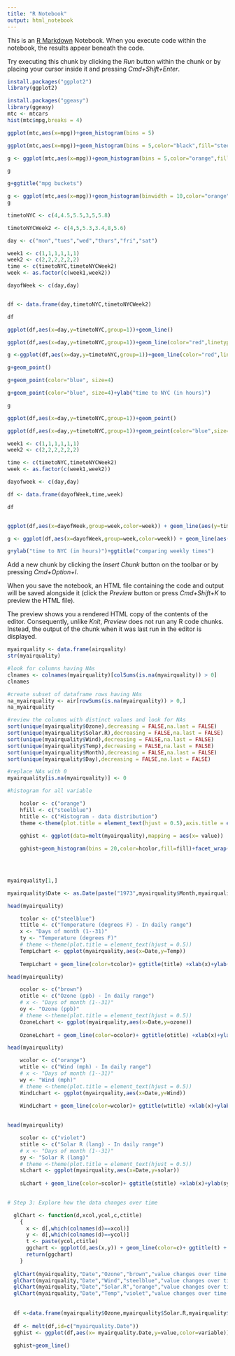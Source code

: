 ```yaml
---
title: "R Notebook"
output: html_notebook
---
```


This is an [R Markdown](http://rmarkdown.rstudio.com) Notebook. When you execute code within the notebook, the results appear beneath the code. 

Try executing this chunk by clicking the *Run* button within the chunk or by placing your cursor inside it and pressing *Cmd+Shift+Enter*. 

```r
install.packages("ggplot2")
library(ggplot2)

install.packages("ggeasy")
library(ggeasy)
mtc <- mtcars
hist(mtc$mpg,breaks = 4)

ggplot(mtc,aes(x=mpg))+geom_histogram(bins = 5)

ggplot(mtc,aes(x=mpg))+geom_histogram(bins = 5,color="black",fill="steelblue")

g <- ggplot(mtc,aes(x=mpg))+geom_histogram(bins = 5,color="orange",fill="steelblue")

g

g+ggtitle("mpg buckets")

g <- ggplot(mtc,aes(x=mpg))+geom_histogram(binwidth = 10,color="orange",fill="steelblue")
g

```


```r
timetoNYC <- c(4,4.5,5.5,3,5,5.8)

timetoNYCWeek2 <- c(4,5,5.3,3.4,8,5.6)

day <- c("mon","tues","wed","thurs","fri","sat")

week1 <- c(1,1,1,1,1,1)
week2 <- c(2,2,2,2,2,2)
time <- c(timetoNYC,timetoNYCWeek2)
week <- as.factor(c(week1,week2))

dayofWeek <- c(day,day)


df <- data.frame(day,timetoNYC,timetoNYCWeek2)

df

ggplot(df,aes(x=day,y=timetoNYC,group=1))+geom_line()

ggplot(df,aes(x=day,y=timetoNYC,group=1))+geom_line(color="red",linetype="dashed",size=1)


```


```r
g <-ggplot(df,aes(x=day,y=timetoNYC,group=1))+geom_line(color="red",linetype="dashed",size=1)

g+geom_point()

g+geom_point(color="blue", size=4)

g+geom_point(color="blue", size=4)+ylab("time to NYC (in hours)")

g
```


```r
ggplot(df,aes(x=day,y=timetoNYC,group=1))+geom_point()

ggplot(df,aes(x=day,y=timetoNYC,group=1))+geom_point(color="blue",size=4)
```


```r

week1 <- c(1,1,1,1,1,1)
week2 <- c(2,2,2,2,2,2)

time <- c(timetoNYC,timetoNYCWeek2)
week <- as.factor(c(week1,week2))

dayofweek <- c(day,day)

df <- data.frame(dayofWeek,time,week)

df


ggplot(df,aes(x=dayofWeek,group=week,color=week)) + geom_line(aes(y=time))

g <- ggplot(df,aes(x=dayofWeek,group=week,color=week)) + geom_line(aes(y=time))

g+ylab("time to NYC (in hours)")+ggtitle("comparing weekly times")

```

Add a new chunk by clicking the *Insert Chunk* button on the toolbar or by pressing *Cmd+Option+I*.

When you save the notebook, an HTML file containing the code and output will be saved alongside it (click the *Preview* button or press *Cmd+Shift+K* to preview the HTML file). 

The preview shows you a rendered HTML copy of the contents of the editor. Consequently, unlike *Knit*, *Preview* does not run any R code chunks. Instead, the output of the chunk when it was last run in the editor is displayed.
```r
myairquality <- data.frame(airquality)
str(myairquality)

#look for columns having NAs
clnames <- colnames(myairquality)[colSums(is.na(myairquality)) > 0]
clnames

#create subset of dataframe rows having NAs
na_myairquality <- air[rowSums(is.na(myairquality)) > 0,]
na_myairquality

#review the columns with distinct values and look for NAs
sort(unique(myairquality$Ozone),decreasing = FALSE,na.last = FALSE)
sort(unique(myairquality$Solar.R),decreasing = FALSE,na.last = FALSE)
sort(unique(myairquality$Wind),decreasing = FALSE,na.last = FALSE)
sort(unique(myairquality$Temp),decreasing = FALSE,na.last = FALSE)
sort(unique(myairquality$Month),decreasing = FALSE,na.last = FALSE)
sort(unique(myairquality$Day),decreasing = FALSE,na.last = FALSE)

#replace NAs with 0
myairquality[is.na(myairquality)] <- 0
```


```r
#histogram for all variable

    hcolor <- c("orange")
    hfill <- c("steelblue")
    htitle <- c("Histogram - data distribution")
    theme <-theme(plot.title = element_text(hjust = 0.5),axis.title = element_text())
    
    gghist <- ggplot(data=melt(myairquality),mapping = aes(x= value)) 

    gghist+geom_histogram(bins = 20,color=hcolor,fill=fill)+facet_wrap(~variable,scales = "free_x")+ ggtitle(htitle) + theme
    
    
```


```r
```

```r
myairquality[1,]

myairquality$Date <- as.Date(paste("1973",myairquality$Month,myairquality$Day,sep = "-"))
```


```r
head(myairquality)

    tcolor <- c("steelblue")
    ttitle <- c("Temperature (degrees F) - In daily range")
    x <- "Days of month (1--31)"
    ty <- "Temperature (degrees F)"
    # theme <-theme(plot.title = element_text(hjust = 0.5))
    TempLchart <- ggplot(myairquality,aes(x=Date,y=Temp)) 
    
    TempLchart + geom_line(color=tcolor)+ ggtitle(title) +xlab(x)+ylab(ty) + theme
```



```r
head(myairquality)

    ocolor <- c("brown")
    otitle <- c("Ozone (ppb) - In daily range")
    # x <- "Days of month (1--31)"
    oy <- "Ozone (ppb)"
    # theme <-theme(plot.title = element_text(hjust = 0.5))
    OzoneLchart <- ggplot(myairquality,aes(x=Date,y=ozone)) 
    
    OzoneLchart + geom_line(color=ocolor)+ ggtitle(otitle) +xlab(x)+ylab(oy) + theme
```


```r

head(myairquality)

    wcolor <- c("orange")
    wtitle <- c("Wind (mph) - In daily range")
    # x <- "Days of month (1--31)"
    wy <- "Wind (mph)"
    # theme <-theme(plot.title = element_text(hjust = 0.5))
    WindLchart <- ggplot(myairquality,aes(x=Date,y=Wind)) 
    
    WindLchart + geom_line(color=wcolor)+ ggtitle(wtitle) +xlab(x)+ylab(wy) + theme
    
```

```r

head(myairquality)

    scolor <- c("violet")
    stitle <- c("Solar R (lang) - In daily range")
    # x <- "Days of month (1--31)"
    sy <- "Solar R (lang)"
    # theme <-theme(plot.title = element_text(hjust = 0.5))
    sLchart <- ggplot(myairquality,aes(x=Date,y=solar)) 
    
    sLchart + geom_line(color=scolor)+ ggtitle(stitle) +xlab(x)+ylab(sy) + theme
    
```
```r

# Step 3: Explore how the data changes over time

  glChart <- function(d,xcol,ycol,c,ctitle) 
    {
      x <- d[,which(colnames(d)==xcol)]
      y <- d[,which(colnames(d)==ycol)]
      t <- paste(ycol,ctitle)
      ggchart <- ggplot(d,aes(x,y)) + geom_line(color=c)+ ggtitle(t) + xlab(xcol)+ ylab(ycol) + theme 
      return(ggchart)
    }
  
  glChart(myairquality,"Date","Ozone","brown","value changes over time - line chart")
  glChart(myairquality,"Date","Wind","steelblue","value changes over time - line chart")
  glChart(myairquality,"Date","Solar.R","orange","value changes over time - line chart")
  glChart(myairquality,"Date","Temp","violet","value changes over time - line chart")
  
  
  df <-data.frame(myairquality$Ozone,myairquality$Solar.R,myairquality$Wind,myairquality$Temp,myairquality$Date)
  
  df <- melt(df,id=c("myairquality.Date"))
  gghist <- ggplot(df,aes(x= myairquality.Date,y=value,color=variable)) 
  
  gghist+geom_line()
```

